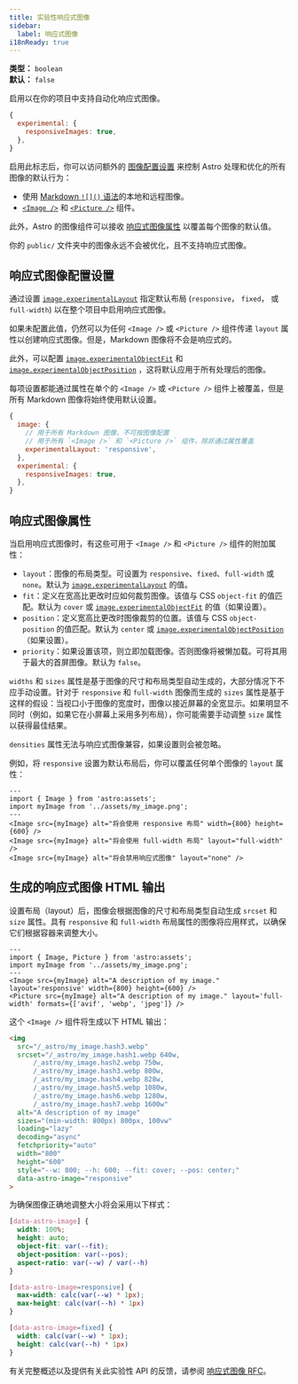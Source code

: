```yaml
---
title: 实验性响应式图像
sidebar:
  label: 响应式图像
i18nReady: true
---
```



<p>

**类型：** `boolean`<br />
**默认：** `false`<br />
<Since v="5.0.0" />
</p>

启用以在你的项目中支持自动化响应式图像。

```js title="astro.config.mjs"
{
  experimental: {
    responsiveImages: true,
  },
}
```

启用此标志后，你可以访问额外的 [图像配置设置](#响应式图像配置设置) 来控制 Astro 处理和优化的所有图像的默认行为：

- 使用 [Markdown `![]()` 语法](/zh-cn/guides/images/#markdown-文件中的图像)的本地和远程图像。
- [`<Image />`](/zh-cn/guides/images/#使用-image--组件显示优化后的图像) 和 [`<Picture />`](/zh-cn/guides/images/#使用-picture--组件创建响应式图像) 组件。

此外，Astro 的图像组件可以接收 [响应式图像属性](#响应式图像属性) 以覆盖每个图像的默认值。

你的 `public/` 文件夹中的图像永远不会被优化，且不支持响应式图像。

## 响应式图像配置设置

通过设置 [`image.experimentalLayout`](/en/reference/configuration-reference/#imageexperimentallayout) 指定默认布局 (`responsive`， `fixed`， 或 `full-width`) 以在整个项目中启用响应式图像。

如果未配置此值，仍然可以为任何 `<Image />` 或 `<Picture />` 组件传递 `layout` 属性以创建响应式图像。但是，Markdown 图像将不会是响应式的。

此外，可以配置 [`image.experimentalObjectFit`](/en/reference/configuration-reference/#imageexperimentalobjectfit) 和 [`image.experimentalObjectPosition`](/en/reference/configuration-reference/#imageexperimentalobjectposition) ，这将默认应用于所有处理后的图像。

每项设置都能通过属性在单个的 `<Image />` 或 `<Picture />` 组件上被覆盖，但是所有 Markdown 图像将始终使用默认设置。

```js title="astro.config.mjs"
{
  image: {
    // 用于所有 Markdown 图像，不可按图像配置
    // 用于所有 `<Image />` 和 `<Picture />` 组件，除非通过属性覆盖
    experimentalLayout: 'responsive',
  },
  experimental: {
    responsiveImages: true,
  },
}
```

## 响应式图像属性

当启用响应式图像时，有这些可用于 `<Image />` 和 `<Picture />` 组件的附加属性：

- `layout`：图像的布局类型。可设置为 `responsive`、`fixed`、`full-width` 或 `none`。默认为 [`image.experimentalLayout`](/zh-cn/reference/configuration-reference/#imageexperimentallayout) 的值。
- `fit`：定义在宽高比更改时应如何裁剪图像。该值与 CSS `object-fit` 的值匹配。默认为 `cover` 或 [`image.experimentalObjectFit`](/zh-cn/reference/configuration-reference/#imageexperimentalobjectfit) 的值（如果设置）。
- `position`：定义宽高比更改时图像裁剪的位置。该值与 CSS `object-position` 的值匹配。默认为 `center` 或 [`image.experimentalObjectPosition`](/zh-cn/reference/configuration-reference/#imageexperimentalobjectposition)（如果设置）。
- `priority`：如果设置该项，则立即加载图像。否则图像将被懒加载。可将其用于最大的首屏图像。默认为 `false`。

`widths` 和 `sizes` 属性是基于图像的尺寸和布局类型自动生成的，大部分情况下不应手动设置。针对于 `responsive` 和 `full-width` 图像而生成的 `sizes` 属性是基于这样的假设：当视口小于图像的宽度时，图像以接近屏幕的全宽显示。如果明显不同时（例如，如果它在小屏幕上采用多列布局），你可能需要手动调整 `size` 属性以获得最佳结果。

`densities` 属性无法与响应式图像兼容，如果设置则会被忽略。

例如，将 `responsive` 设置为默认布局后，你可以覆盖任何单个图像的 `layout` 属性：

```astro
---
import { Image } from 'astro:assets';
import myImage from '../assets/my_image.png';
---
<Image src={myImage} alt="将会使用 responsive 布局" width={800} height={600} />
<Image src={myImage} alt="将会使用 full-width 布局" layout="full-width" />
<Image src={myImage} alt="将会禁用响应式图像" layout="none" />
```

## 生成的响应式图像 HTML 输出

设置布局（layout）后，图像会根据图像的尺寸和布局类型自动生成 `srcset` 和 `size` 属性。具有 `responsive` 和 `full-width` 布局属性的图像将应用样式，以确保它们根据容器来调整大小。

```astro title=MyComponent.astro
---
import { Image, Picture } from 'astro:assets';
import myImage from '../assets/my_image.png';
---
<Image src={myImage} alt="A description of my image." layout='responsive' width={800} height={600} />
<Picture src={myImage} alt="A description of my image." layout='full-width' formats={['avif', 'webp', 'jpeg']} />
```

这个 `<Image />` 组件将生成以下 HTML 输出：

```html
<img
  src="/_astro/my_image.hash3.webp"
  srcset="/_astro/my_image.hash1.webp 640w,
      /_astro/my_image.hash2.webp 750w,
      /_astro/my_image.hash3.webp 800w,
      /_astro/my_image.hash4.webp 828w,
      /_astro/my_image.hash5.webp 1080w,
      /_astro/my_image.hash6.webp 1280w,
      /_astro/my_image.hash7.webp 1600w"
  alt="A description of my image"
  sizes="(min-width: 800px) 800px, 100vw"
  loading="lazy"
  decoding="async"
  fetchpriority="auto"
  width="800"
  height="600"
  style="--w: 800; --h: 600; --fit: cover; --pos: center;"
  data-astro-image="responsive"
>
```

为确保图像正确地调整大小将会采用以下样式：

```css title="Responsive Image Styles"
[data-astro-image] {
  width: 100%;
  height: auto;
  object-fit: var(--fit);
  object-position: var(--pos);
  aspect-ratio: var(--w) / var(--h)
}

[data-astro-image=responsive] {
  max-width: calc(var(--w) * 1px);
  max-height: calc(var(--h) * 1px)
}

[data-astro-image=fixed] {
  width: calc(var(--w) * 1px);
  height: calc(var(--h) * 1px)
}
```

有关完整概述以及提供有关此实验性 API 的反馈，请参阅 [响应式图像 RFC](https://github.com/withastro/roadmap/blob/responsive-images/proposals/0053-responsive-images.md)。

